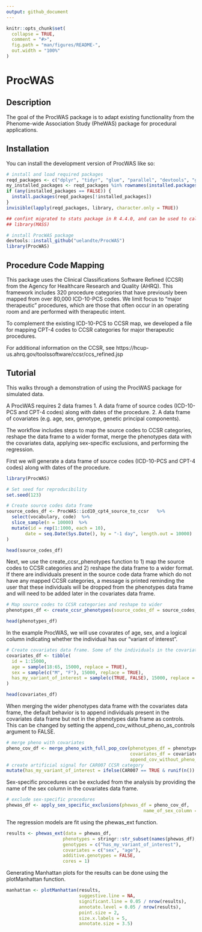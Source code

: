 ```yaml
---
output: github_document
---
```


<!-- README.md is generated from README.Rmd. Please edit that file -->

```r
knitr::opts_chunk$set(
  collapse = TRUE,
  comment = "#>",
  fig.path = "man/figures/README-",
  out.width = "100%"
)
```

# ProcWAS

<!-- badges: start -->
<!-- badges: end -->

## Description

The goal of the ProcWAS package is to adapt existing functionality from the Phenome-wide Association Study (PheWAS) package for procedural applications.


## Installation

You can install the development version of ProcWAS like so:

``` r
# install and load required packages 
reqd_packages <- c("dplyr", "tidyr", "glue", "parallel", "devtools", "ggplot2", "ggrepel", "devtools")
my_installed_packages <- reqd_packages %in% rownames(installed.packages())
if (any(installed_packages == FALSE)) {
  install.packages(reqd_packages[!installed_packages])
}
invisible(lapply(reqd_packages, library, character.only = TRUE))

## confint migrated to stats package in R 4.4.0, and can be used to calculate confidence intervals in ProcWAS. If using R < 4.4.0, must manually load MASS package
## library(MASS)

# install ProcWAS package
devtools::install_github("uelandte/ProcWAS")
library(ProcWAS)
```

## Procedure Code Mapping
This package uses the Clinical Classifications Software Refined (CCSR) from the Agency for Healthcare Research and Quality (AHRQ). This framework includes 320 procedure categories that have previously been mapped from over 80,000 ICD-10-PCS codes. We limit focus to "major therapeutic" procedures, which are those that often occur in an operating room and are performed with therapeutic intent.

To complement the existing ICD-10-PCS to CCSR map, we developed a file for mapping CPT-4 codes to CCSR categories for major therapeutic procedures.

For additional information on the CCSR, see https://hcup-us.ahrq.gov/toolssoftware/ccsr/ccs_refined.jsp

## Tutorial

This walks through a demonstration of using the ProcWAS package for simulated data.

A ProcWAS requires 2 data frames
1. A data frame of source codes (ICD-10-PCS and CPT-4 codes) along with dates of the procedure.
2. A data frame of covariates (e.g. age, sex, genotype, genetic principal components).

The workflow includes steps to map the source codes to CCSR categories, reshape the data frame to a wider format, merge the phenotypes data with the covariates data, applying sex-specific exclusions, and performing the regression.

First we will generate a data frame of source codes (ICD-10-PCS and CPT-4 codes) along with dates of the procedure.

```r
library(ProcWAS)

# Set seed for reproducibility
set.seed(123)

# Create source codes data frame
source_codes_df <- ProcWAS::icd10_cpt4_source_to_ccsr   %>%
  select(vocabulary, code)  %>%
  slice_sample(n = 10000)  %>%
  mutate(id = rep(1:1000, each = 10),
       date = seq.Date(Sys.Date(), by = "-1 day", length.out = 10000)
)

head(source_codes_df)
```

Next, we use the create_ccsr_phenotypes function to 1) map the source codes to CCSR categories and 2) reshape the data frame to a wider format. If there are individuals present in the source code data frame which do not have any mapped CCSR categories, a message is printed reminding the user that these individuals will be dropped from the phenotypes data frame and will need to be added later in the covariates data frame.

```r
# Map source codes to CCSR categories and reshape to wider
phenotypes_df <- create_ccsr_phenotypes(source_codes_df = source_codes_df)

head(phenotypes_df)
```

In the example ProcWAS, we will use covarates of age, sex, and a logical column indicating whether the individual has our "variant of interest". 

```r
# Create covariates data frame. Some of the individuals in the covariates data frame are not present in phenotypes data frame
covariates_df <- tibble(
  id = 1:15000,
  age = sample(18:65, 15000, replace = TRUE),
  sex = sample(c("M", "F"), 15000, replace = TRUE),
  has_my_variant_of_interest = sample(c(TRUE, FALSE), 15000, replace = TRUE)
)

head(covariates_df)
```

When merging the wider phenotypes data frame with the covariates data frame, the default behavior is to append individuals present in the covariates data frame but not in the phenotypes data frame as controls. This can be changed by setting the append_cov_without_pheno_as_controls argument to FALSE.

```r
# merge pheno with covariates
pheno_cov_df <- merge_pheno_with_full_pop_cov(phenotypes_df = phenotypes_df,
                                              covariates_df = covariates_df,
                                              append_cov_without_pheno_as_controls = TRUE)  %>% 
# create artificial signal for CAR007 CCSR category
mutate(has_my_variant_of_interest = ifelse(CAR007 == TRUE & runif(n()) < 0.4, TRUE, has_my_variant_of_interest))
```

Sex-specific procedures can be excluded from the analysis by providing the name of the sex column in the covariates data frame.

```r
# exclude sex-specific procedures
phewas_df <- apply_sex_specific_exclusions(phewas_df = pheno_cov_df,
                                                   name_of_sex_column = "sex")
```

The regression models are fit using the phewas_ext function.

```r
results <- phewas_ext(data = phewas_df, 
                     phenotypes = stringr::str_subset(names(phewas_df), "^[A-Z]{3}[0-9]{3}$"), # extract column names with 3 uppercase letters followed by 3 digits consistent with CCSR naming 
                     genotypes = c("has_my_variant_of_interest"),
                     covariates = c("sex", "age"),
                     additive.genotypes = FALSE,
                     cores = 1)
```

Generating Manhattan plots for the results can be done using the plotManhattan function.

```r
manhattan <- plotManhattan(results,
                           suggestive.line = NA,
                           significant.line = 0.05 / nrow(results),
                           annotate.level = 0.05 / nrow(results),
                           point.size = 2,
                           size.x.labels = 5,
                           annotate.size = 3.5)
```
